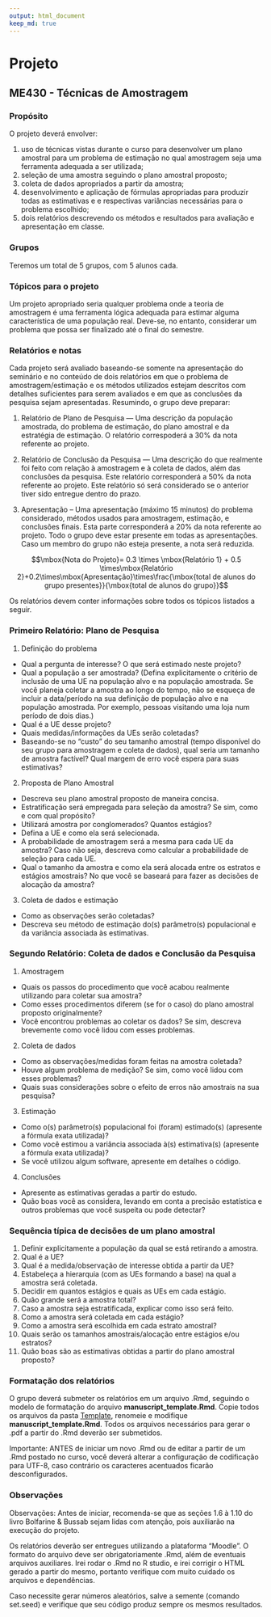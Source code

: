 ```yaml
---
output: html_document
keep_md: true
---
```


# Projeto

## ME430 - Técnicas de Amostragem

### Propósito

O projeto deverá envolver:

1. uso de técnicas vistas durante o curso para desenvolver um plano amostral para um problema de estimação no qual amostragem seja uma ferramenta adequada a ser utilizada;
2. seleção de uma amostra seguindo o plano amostral proposto;
3. coleta de dados apropriados a partir da amostra;
4. desenvolvimento e aplicação de fórmulas apropriadas para produzir todas as estimativas e e respectivas variâncias necessárias para o problema escolhido;
5. dois relatórios descrevendo os métodos e resultados para avaliação e apresentação em classe. 


### Grupos

Teremos um total de 5 grupos, com 5 alunos cada.


### Tópicos para o projeto

  Um projeto apropriado seria qualquer problema onde a teoria de amostragem é uma ferramenta lógica adequada para estimar alguma característica de uma população real. Deve-se, no entanto, considerar um problema que possa ser finalizado até o final do semestre. 

### Relatórios e notas

  Cada projeto será avaliado baseando-se somente na apresentação do seminário e no conteúdo de dois relatórios em que o problema de amostragem/estimação e os métodos utilizados estejam descritos com detalhes suficientes para serem avaliados e em que as conclusões da pesquisa sejam apresentadas.  Resumindo, o grupo deve preparar:
  
1. Relatório de Plano de Pesquisa --- Uma descrição da população amostrada, do problema de estimação, do plano amostral e da estratégia de estimação. O relatório correspoderá a 30% da nota referente ao projeto. 
2. Relatório de Conclusão da Pesquisa --- Uma descrição do que realmente foi feito com relação à amostragem e à coleta de dados, além das conclusões da pesquisa. Este relatório corresponderá a 50% da nota referente ao projeto. Este relatório só será considerado se o anterior tiver sido entregue dentro do prazo.

3. Apresentação – Uma apresentação (máximo 15 minutos) do problema considerado, métodos usados para amostragem, estimação, e conclusões finais. Esta parte corresponderá a 20% da nota referente ao projeto. Todo o grupo deve estar presente em todas as apresentações. Caso um membro do grupo não esteja presente, a nota será reduzida.

$$\mbox{Nota do Projeto}= 0.3 \times \mbox{Relatório 1} + 0.5 \times\mbox{Relatório 2}+0.2\times\mbox{Apresentação}\times\frac{\mbox{total de alunos do grupo presentes}}{\mbox{total de alunos do grupo}}$$

Os relatórios devem conter informações sobre todos os tópicos listados a seguir.

### Primeiro Relatório: Plano de Pesquisa

1.   Definição do problema
*	Qual a pergunta de interesse? O que será estimado neste projeto?
*	Qual a população a ser amostrada?  (Defina explicitamente o critério de inclusão de uma UE na população alvo e na população amostrada. Se você planeja coletar a amostra ao longo do tempo, não se esqueça de incluir a data/período na sua definição de população alvo e na população amostrada.  Por exemplo, pessoas visitando uma loja num período de dois dias.) 
*	Qual é a UE desse projeto? 
*	Quais medidas/informações da UEs serão coletadas? 
*	Baseando-se no “custo” do seu tamanho amostral (tempo disponível do seu grupo para amostragem e coleta de dados), qual seria um tamanho de amostra factível? Qual margem de erro você espera para suas estimativas? 

2.	Proposta de Plano Amostral
*	Descreva seu plano amostral proposto de maneira concisa. 
*	Estratificação será empregada para seleção da amostra? Se sim, como e com qual propósito?
*	Utilizará amostra por conglomerados?  Quantos estágios?
*	Defina a UE e como ela será selecionada.
*	A probabilidade de amostragem será a mesma para cada UE da amostra? Caso não seja, descreva como calcular a probabilidade de seleção para cada UE. 
*	Qual o tamanho da amostra e como ela será alocada entre os estratos e estágios amostrais? No que você se baseará para fazer as decisões de alocação da amostra?


3.	Coleta de dados e estimação
*	Como as observações serão coletadas? 
*	Descreva seu método de estimação do(s) parâmetro(s) populacional e da variância associada às estimativas.

### Segundo Relatório: Coleta de dados e Conclusão da Pesquisa


1.  Amostragem 
*	Quais os passos do procedimento que você acabou realmente utilizando para coletar sua amostra?
*	Como esses procedimentos diferem (se for o caso) do plano amostral proposto originalmente?
*	Você encontrou problemas ao coletar os dados?  Se sim, descreva brevemente como você lidou com esses problemas.

2.	Coleta de dados
*	Como as observações/medidas foram feitas na amostra coletada?
*	Houve algum problema de medição? Se sim, como você lidou com esses problemas?
*	Quais suas considerações sobre o efeito de erros não amostrais na sua pesquisa?

3.	Estimação
*	Como o(s) parâmetro(s) populacional foi (foram) estimado(s) (apresente a fórmula exata utilizada)?
*	Como você estimou a variância associada à(s) estimativa(s) (apresente a fórmula exata utilizada)?
* Se você utilizou algum software, apresente em detalhes o código.


4.	Conclusões
*	Apresente as estimativas geradas a partir do estudo.
*	Quão boas você as considera, levando em conta a precisão estatística e outros problemas que você suspeita ou pode detectar?


### Sequência típica de decisões de um plano amostral

1. Definir explicitamente a população da qual se está retirando a amostra. 
2. Qual é a UE? 
3. Qual é a medida/observação de interesse obtida a partir da UE?
4. Estabeleça a hierarquia (com as UEs formando a base) na qual a amostra será coletada. 
5. Decidir em quantos estágios e quais as UEs em cada estágio.
6. Quão grande será a amostra total?
7. Caso a amostra seja estratificada, explicar como isso será feito.
8. Como a amostra será coletada em cada estágio?
9. Como a amostra será escolhida em cada estrato amostral?
10. Quais serão os tamanhos amostrais/alocação entre estágios e/ou estratos?
11. Quão boas são as estimativas obtidas a partir do plano amostral proposto?

### Formatação dos relatórios

O grupo deverá submeter os relatórios em um arquivo .Rmd, seguindo o modelo de formatação do arquivo **manuscript_template.Rmd**. Copie todos os arquivos da pasta [Template](./Template), renomeie e modifique **manuscript_template.Rmd**.
Todos os arquivos necessários para gerar o .pdf a partir do .Rmd deverão ser submetidos.

Importante: ANTES de iniciar um novo .Rmd ou de editar a partir de um .Rmd postado no curso, você deverá alterar a configuração de codificação para UTF-8, caso contrário os caracteres acentuados ficarão desconfigurados.

### Observações


Observações: Antes de iniciar, recomenda-se que as seções 1.6 à 1.10 do livro Bolfarine & Bussab sejam lidas com atenção, pois  auxiliarão na execução do projeto.

Os relatórios deverão ser entregues utilizando a plataforma “Moodle”. O formato do arquivo deve ser obrigatoriamente .Rmd, além de eventuais arquivos auxiliares. Irei rodar o .Rmd no R studio, e irei corrigir o HTML gerado a partir do mesmo, portanto verifique com muito cuidado os arquivos e dependências.

Caso necessite gerar números aleatórios, salve a semente (comando set.seed) e verifique que seu código produz sempre os mesmos resultados.



